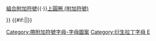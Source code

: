 {{Navbox
| name = Derived letters E
| title = [[拉丁字母]]派生詞 [[E|E, e]]
| titlestyle = 
| listclass = hlist
| state =  collapsed
| groupstyle = background-color: Linen

| image      = 
| above      = 
| abovestyle = 

| group1 = [[字母]]
| list1 =
* [[file:Latin capital letter enlarged small E.svg|12px|link=E (латиница)#Другая заглавная]]
* [[È (латиница)|Èè]]
* [[è̄̃]]
* [[è̃]]
* [[É|Éé]]
* [[Кильдинский саамский язык|É̈é̈]]
* [[É̤|É̤é̤]]
* [[é̄̃]]
* [[é̃]]
* [[Ê|Êê]]
* [[Ë (латиница)|Ëë]]
* [[Ë́|Ë́ë́]]
* [[Ë̀|Ë̀ë̀]]
* [[Ë̂|Ë̂ë̂]]
* [[Ë̌|Ë̌ë̌]]
* [[Ë̃|Ë̃ë̃]]
* [[Ē (латиница)|Ēē]]
* [[ē̃]]
* [[Ē̤|Ē̤ē̤]]
* [[Ĕ|Ĕĕ]]
* [[ĕ́]]
* [[ĕ̀]]
* [[ĕ̇]]
* [[Ẹ̆|Ẹ̆ẹ̆]]
* [[Ĕ̱|Ĕ̱ĕ̱]]
* [[Ė|Ėė]]
* [[Жемайтское наречие|Ė̄ė̄]]
* [[Ė́|Ė́ė́]]
* [[Ė̃|Ė̃ė̃]]
* [[Ę|Ęę]]
* [[Ę́|Ę́ę́]]
* [[Ę̀|Ę̀ę̀]]
* [[Ę̂|Ę̂ę̂]]
* [[Ę̌|Ę̌ę̌]]
* [[Ę̄|Ę̄ę̄]]
* [[Ę̄́|Ę̄́ę̄́]]
* [[Тагиш (язык)|Ę̄̀ę̄̀]]
* [[Каска (язык)|Ę̄̂ę̄̂]]
* [[Каска (язык)|Ę̄̌ę̄̌]]
* [[Ę̃|Ę̃ę̃]]
* [[E᷎|E᷎e᷎]]
* [[Ẹ̃|Ẹ̃ẹ̃]]
* [[Ẽ̱|Ẽ̱ẽ̱]]
* [[Ę̈|Ę̈ę̈]]
* [[Хэн (язык)|Ę̈̀ę̈̀]]
* [[Хэн (язык)|Ę̈̂ę̈̂]]
* [[Ę̈̌|Ę̈̌ę̈̌]]
* [[Ě|Ěě]]
* [[Ȇ|Ȇȇ]]
* [[Ȩ|Ȩȩ]]
* [[Ḝ|Ḝḝ]]
* [[Ȩ́|Ȩ́ȩ́]]
* [[Ȩ̀|Ȩ̀ȩ̀]]
* [[Ȩ̂|Ȩ̂ȩ̂]]
* [[Ȩ̌|Ȩ̌ȩ̌]]
* [[Ȩ̛|Ȩ̛ȩ̛]]
* [[Ɇ|Ɇɇ]]
* [[Ḕ|Ḕḕ]]
* [[Ḗ|Ḗḗ]]
* [[Ē̂|Ē̂ē̂]]
* [[Ē̌|Ē̌ē̌]]
* [[Ḙ|Ḙḙ]]
* [[Ḛ|Ḛḛ]]
* [[Ẹ|Ẹẹ]]
* [[file:Latin capital letter E with bent topbar.svg|11px|link=Ẹ#Другая заглавная]]
* [[Ẹ́|Ẹ́ẹ́]]
* [[Ẹ̀|Ẹ̀ẹ̀]]
* [[Ẹ̄|Ẹ̄ẹ̄]]
* [[Ẻ|Ẻẻ]]
* [[Ẽ|Ẽẽ]]
* [[Ẽ́|Ẽ́ẽ́]]
* [[Ẽ̀|Ẽ̀ẽ̀]]
* [[Ẽ̂|Ẽ̂ẽ̂]]
* [[Эве (язык)|Ẽ̌ẽ̌]]
* [[Эве (язык)|Ẽ̍ẽ̍]]
* [[Ê#Вьетнамский|Ệệ]]
* [[Ê#Вьетнамский|Ếế]]
* [[Ê#Вьетнамский|Ềề]]
* [[Ê#Вьетнамский|Ểể]]
* [[Джарайский язык|Ê̆ê̆]]
* [[Ê#Вьетнамский|Ễễ]]
* [[E̛|E̛e̛]]
* [[E̊|E̊e̊]]
* [[Двойной акут|E̋e̋]]
* [[Ȅ|Ȅȅ]]
* [[E̍|E̍e̍]]
* [[E̱|E̱e̱]]
* [[É̱|É̱é̱]]
* [[Кайова (язык)|È̱è̱]]
* [[Ê̱|Ê̱ê̱]]
* [[Ě̱|Ě̱ě̱]]
* [[Ē̱|Ē̱ē̱]]
* [[Ḗ̱|Ḗ̱ḗ̱]]
* [[Ḕ̱|Ḕ̱ḕ̱]]
* [[Ē̱̂|Ē̱̂ē̱̂]]
* [[Ë̱|Ë̱ë̱]]
* [[Ĕ̤|Ĕ̤ĕ̤]]
* [[E̲|E̲e̲]]
* [[E̤|E̤e̤]]
* [[Ê̤|Ê̤ê̤]]
* [[E̤̍|E̤̍e̤̍]]
* [[Восточноминьский язык|È̤è̤]]
* [[Ê̌|Ê̌ê̌]]
* [[Ê̄|Ê̄ê̄]]
* [[e᷑]]
* [[é᷑]]
* [[è᷑]]
* [[E᷆|E᷆e᷆]]
* [[E᷇|E᷇e᷇]]
* [[eͥ]]
* [[Шва (латиница)|Əə]]/[[Перевёрнутая E|Ǝǝ]]
* [[file:Latin capital letter square C.svg|11px|link=Ǝ#Другая заглавная]]
* [[Ə̃|Ə̃ə̃]]/[[Ǝ̃|Ǝ̃ǝ̃]]
* [[Ə́|Ə́ə́]]/[[Ǝ́|Ǝ́ǝ́]]
* [[Ǝ̋|Ǝ̋ǝ̋]]
* [[Ə̀|Ə̀ə̀]]/[[Ǝ̀|Ǝ̀ǝ̀]]
* [[Ǝ̏|Ǝ̏ǝ̏]]
* [[Ə̂|Ə̂ə̂]]/[[Ǝ̂|Ǝ̂ǝ̂]]
* [[Ə̄|Ə̄ə̄]]/[[Ǝ̄|Ǝ̄ǝ̄]]
* [[Ə̌|Ə̌ə̌]]/[[Ǝ̌|Ǝ̌ǝ̌]]
* [[Ǝ̍|Ǝ̍ǝ̍]]
* [[Ə̧|Ə̧ə̧]]
* [[Ə̧́|Ə̧́ə̧́]]
* [[Ə̧̀|Ə̧̀ə̧̀]]
* [[Томпсон (язык)|Ə̣ə̣]]
* [[Ə̣́|Ə̣́ə̣́]]
* [[Ə̣̀|Ə̣̀ə̣̀]]
* [[file:Small capital I — Schwa.svg|6px|link=Капительная I над шва]]
* [[file:Upsilon — Schwa.svg|6px|link=Латинский ипсилон над шва]]
* [[Неогублённый гласный среднего ряда средне-верхнего подъёма|ɘ]]
* [[Ненапряжённый неогублённый гласный среднего ряда верхнего подъёма|ɘ̝]]
* [[Ретрофлексный крюк|ᶒ]]
* [[Ретрофлексный крюк|ᶕ]]
* [[Устаревшие и нестандартные символы в МФА|ᴇ]]
* [[Устаревшие и нестандартные символы в МФА|ⱻ]]
* [[file:Latin letter small capital barred e.svg|7px|link=Перечёркнутая капительная E]]
* [[Landsmålsalfabetet|ⱸ]]
* [[ꬳ]]
* [[ꬴ]]
* [[ɚ]]
* [[file:Latin capital letter reversed-E E.svg|11px|link=Лигатура зеркальная E — E]]
* [[file:Latin capital letter reversed-E R.svg|14px|link=Лигатура зеркальная E — R]]
* [[Æ (латиница)|Ææ]]
* [[Уральский фонетический алфавит|ᴁ]]
* [[Уральский фонетический алфавит|ᴂ]]
* [[Акут|Ǽǽ]]
* [[Æ̂|Æ̂æ̂]]
* [[Æ̀|Æ̀æ̀]]
* [[Макрон (диакритический знак)|Ǣǣ]]
* [[Æ̃|Æ̃æ̃]]
* [[Æ̈|Æ̈æ̈]]
* [[Æ̨|Æ̨æ̨]]
* [[Неогублённый гласный переднего ряда нижнего подъёма|æ̞]]
* [[file:Latin small letter IE with connecting stroke.svg|12px|link=Лигатура IE с соединительным штрихом]]
* [[Œ|Œœ]]
* [[Огублённый гласный переднего ряда нижнего подъёма|ɶ]]
* [[Œ́|Œ́œ́]]
* [[œ́̃]]
* [[Œ̀|Œ̀œ̀]]
* [[œ̀̃]]
* [[Œ̂|Œ̂œ̂]]
* [[Œ̌|Œ̌œ̌]]
* [[œ̆]]
* [[œ̆́]]
* [[œ̆̀]]
* [[Œ̄|Œ̄œ̄]]
* [[œ̄́]]
* [[œ̄̀]]
* [[Œ̈|Œ̈œ̈]]
* [[œ̃]]
* [[œ᷑]]
* [[œ́᷑]]
* [[œ̀᷑]]
* [[file:Latin capital ligature UE.svg|20px|link=ᵫ]][[ᵫ]]
* [[file:Latin small letter UE with connecting stroke.svg|17px|link=Лигатура UE с соединительным штрихом]]
* [[ᴔ]]
* [[ꭀ]]
* [[ꭁ]]
* [[ꭂ]]
* [[ꬱ]]
* [[ꭢ]]
* [[ꬲ]]
* [[file:Latin capital letter rounded E.svg|x12px|link=Круглая E]][[file:Latin small letter rounded E.svg|x10px|link=Круглая E]]
* [[file:Latin capital letter reversed rounded E.svg|11px|link=Зеркальная круглая E]][[file:Latin small letter reversed rounded E.svg|7px|link=Зеркальная круглая E]]
* [[file:Latin small letter double lunate E.svg|11px|link=Лигатура двойная круглая E]]
* [[ꭡ]]

|group2 = 上附加符號字母
|list2 =
* [[Aͤ|Aͤaͤ]]
* [[aͤ̀]]
* [[aͤ̆]]
* [[aͤ̃]]
* [[Oͤ|Oͤoͤ]]
* [[Uͤ|Uͤuͤ]]

|group3 = [[符號]]
|list3 =
* [[Амперсанд|&]]
* [[Нетто (символ)|℮]]
* [[Квантор существования|∃/∄]]
* [[Евклидово пространство|𝔼]]
* [[Постоянная Эйлера — Маскерони|ℇ]]
* [[e (число)|ℯ/ⅇ]]
* [[Электродвижущая сила|ℰ]]
* [[Символ ЭКЮ|₠]]
* [[Символ евро|€]]
* [[file:EAC b-on-w.svg|14px|link=Евразийское соответствие]]
* [[Эфир (стихия)#Юникод|🜀]]
* [[Обрамлённые буквы и цифры|Ⓔⓔ]]
* [[Обрамлённые буквы и цифры|⒠]]

| belowstyle = 
| below      = [[附加符號]]{{·}}[[組合附加符號]]{{·}}[[上圓圈 (附加符號)]]

}}<noinclude>
{{collapsible option}}
{{Documentation}}
[[Category:帶附加符號字母-字母圖案]]
</noinclude>
<includeonly>{{#if:{{{nocat|}}}||[[Category:衍生拉丁字母 E]]}}</includeonly>